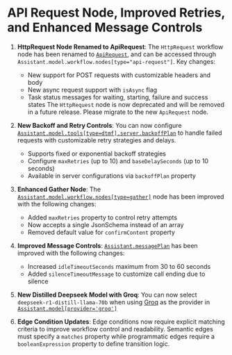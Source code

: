# API Request Node, Improved Retries, and Enhanced Message Controls

1. **HttpRequest Node Renamed to ApiRequest**: The `HttpRequest` workflow node has been renamed to [`ApiRequest`](https://api.vapi.ai/api#:~:text=ApiRequest), and can be accessed through `Assistant.model.workflow.nodes[type="api-request"]`. Key changes:
   - New support for POST requests with customizable headers and body
   - New async request support with `isAsync` flag
   - Task status messages for waiting, starting, failure and success states
<Warning>The `HttpRequest` node is now deprecated and will be removed in a future release. Please migrate to the new `ApiRequest` node.</Warning>

2. **New Backoff and Retry Controls**: You can now configure [`Assistant.model.tools[type=dtmf].server.backoffPlan`](https://api.vapi.ai/api#:~:text=BackoffPlan) to handle failed requests with customizable retry strategies and delays.
   - Supports fixed or exponential backoff strategies
   - Configure `maxRetries` (up to 10) and `baseDelaySeconds` (up to 10 seconds)
   - Available in server configurations via `backoffPlan` property

3. **Enhanced Gather Node**: The [`Assistant.model.workflow.nodes[type=gather]`](https://api.vapi.ai/api#:~:text=Gather) node has been improved with the following changes:
   - Added `maxRetries` property to control retry attempts
   - Now accepts a single JsonSchema instead of an array
   - Removed default value for `confirmContent` property

4. **Improved Message Controls**: [`Assistant.messagePlan`](https://api.vapi.ai/api#:~:text=MessagePlan) has been improved with the following changes:
   - Increased `idleTimeoutSeconds` maximum from 30 to 60 seconds
   - Added `silenceTimeoutMessage` to customize call ending due to silence

5. **New Distilled Deepseek Model with Groq**: You can now select `deepseek-r1-distill-llama-70b` when using [Groq](https://api.vapi.ai/api#:~:text=Groq) as the provider in [`Assistant.model[provider='groq']`](https://api.vapi.ai/api#:~:text=UpdateCallDTO-,Assistant,-UpdateAssistantDTO)

6. **Edge Condition Updates**: Edge conditions now require explicit matching criteria to improve workflow control and readability. Semantic edges must specify a `matches` property while programmatic edges require a `booleanExpression` property to define transition logic.
